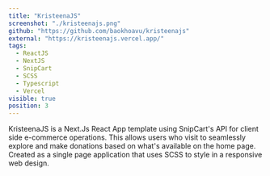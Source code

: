 ```yaml
---
title: "KristeenaJS"
screenshot: "./kristeenajs.png"
github: "https://github.com/baokhoavu/kristeenajs"
external: "https://kristeenajs.vercel.app/"
tags:
  - ReactJS
  - NextJS
  - SnipCart
  - SCSS
  - Typescript
  - Vercel
visible: true
position: 3
---
```


KristeenaJS is a Next.Js React App template using SnipCart's API for client side e-commerce operations. This allows users who visit to seamlessly explore and make donations based on what's available on the home page. Created as a single page application that uses SCSS to style in a responsive web design.
